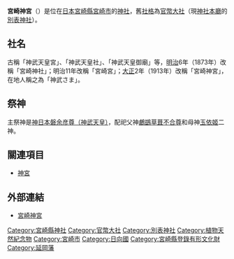 {{日本神社
| name = 宮崎神宮
| img = File:Shimmon Gate of Miyazaki Shrine.jpg
| img_capt = 正門
| image_width = 250px
| nihongo = 宮崎神宮
| hiragana = みやざきじんぐう
| romaji = Miyazaki Jingū
| location = [[宮崎縣|宮崎縣]][[宮崎市|宮崎市]]神宮2丁目4-1
| god = 神日本磐余彦尊（[[神武天皇|神武天皇]]）
| type = [[官幣大社|官幣大社]]、[[別表神社|別表神社]]
| struct = 切妻造銅板葺
| open_year = 不明
| cere_date = 皇宮屋破魔矢祭（摂社皇宮神社）（1月14日）<br/>神事流鏑馬（4月3日）<br/>[[宮崎神宮大祭|宮崎神宮大祭]]（例祭後之土・日曜日）
|}}

'''宮崎神宮'''（{{lang|ja|みやざきじんぐう}}）是位在[[日本|日本]][[宮崎縣|宮崎縣]][[宮崎市|宮崎市]]的[[神社|神社]]，舊[[社格|社格]]為[[官幣大社|官幣大社]]（現[[神社本廳|神社本廳]]的[[別表神社|別表神社]]）。

== 社名 ==
古稱「神武天皇宮」、「神武天皇社」、「神武天皇御廟」等，[[明治|明治]]6年（1873年）改稱「宮崎神社」；明治11年改稱「宮崎宮」；[[大正|大正]]2年（1913年）改稱「宮崎神宮」，在地人稱之為「神武さま」。

== 祭神 ==
主祭神是[[神武天皇|神日本磐余彦尊（神武天皇）]]，配祀父神[[鸕鷀草葺不合尊|鸕鷀草葺不合尊]]和母神[[玉依姬|玉依姬]]二神。

== 關連項目 ==
*[[神宮|神宮]]

== 外部連結 ==
{{Commonscat|Miyazaki-jingu}}
* [http://miyazakijingu.jp 宮崎神宮]{{Wayback|url=http://miyazakijingu.jp/ |date=20190726222555 }}

{{近代社格制度}}

[[Category:宮崎縣神社|Category:宮崎縣神社]]
[[Category:官幣大社|Category:官幣大社]]
[[Category:別表神社|Category:別表神社]]
[[Category:植物天然紀念物|Category:植物天然紀念物]]
[[Category:宮崎市|Category:宮崎市]]
[[Category:日向國|Category:日向國]]
[[Category:宮崎縣登錄有形文化財|Category:宮崎縣登錄有形文化財]]
[[Category:延岡藩|Category:延岡藩]]